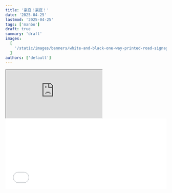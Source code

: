 ```yaml
---
title: '豪庭！豪庭！'
date: '2025-04-25'
lastmod: '2025-04-25'
tags: ['manbo']
draft: true
summary: 'draft'
images:
  [
    '/static/images/banners/white-and-black-one-way-printed-road-signages__bdchu614__pKeF6Tt3c08.png',
  ]
authors: ['default']
---
```

<iframe
  className="aspect-video w-full max-w-full"
  src="https://player.bilibili.com/player.html?isOutside=true&aid=113920199169863&bvid=BV1&page=1&high_quality=1&danmaku=1&autoplay=0"
  title="Shopify Hydrogen - Price range filter component demo"
  allow="accelerometer; autoplay; clipboard-write; encrypted-media; gyroscope; picture-in-picture; web-share"
  referrerPolicy="strict-origin-when-cross-origin"
  allowFullScreen
></iframe>

<iframe frameborder="no" border="0" marginwidth="0" marginheight="0" width="100%" height="220" src="//music.163.com/outchain/player?type=0&id=12523274752&auto=1&height=430">
</iframe>

